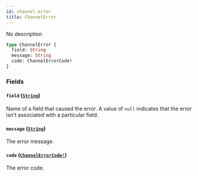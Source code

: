 ```yaml
---
id: channel-error
title: ChannelError
---
```


No description

```graphql
type ChannelError {
  field: String
  message: String
  code: ChannelErrorCode!
}
```

### Fields

#### `field` ([`String`](/developer/api-reference/scalars/string.mdx))

Name of a field that caused the error. A value of `null` indicates that the error isn't associated with a particular field.

#### `message` ([`String`](/developer/api-reference/scalars/string.mdx))

The error message.

#### `code` ([`ChannelErrorCode!`](/developer/api-reference/enums/channel-error-code.mdx))

The error code.
